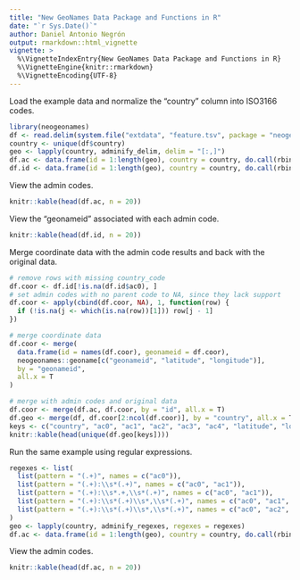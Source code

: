 ```yaml
---
title: "New GeoNames Data Package and Functions in R"
date: "`r Sys.Date()`"
author: Daniel Antonio Negrón
output: rmarkdown::html_vignette
vignette: >
  %\VignetteIndexEntry{New GeoNames Data Package and Functions in R}
  %\VignetteEngine{knitr::rmarkdown}
  %\VignetteEncoding{UTF-8}
---
```


Load the example data and normalize the "country" column into ISO3166 codes.

```r
library(neogeonames)
df <- read.delim(system.file("extdata", "feature.tsv", package = "neogeonames"))
country <- unique(df$country)
geo <- lapply(country, adminify_delim, delim = "[:,]")
df.ac <- data.frame(id = 1:length(geo), country = country, do.call(rbind, lapply(geo, `[[`, "ac")))
df.id <- data.frame(id = 1:length(geo), country = country, do.call(rbind, lapply(geo, `[[`, "id")))
```

View the admin codes.

```r
knitr::kable(head(df.ac, n = 20))
```

View the "geonameid" associated with each admin code.

```r
knitr::kable(head(df.id, n = 20))
```

Merge coordinate data with the admin code results and back with the original data.

```r
# remove rows with missing country_code
df.coor <- df.id[!is.na(df.id$ac0), ]
# set admin codes with no parent code to NA, since they lack support
df.coor <- apply(cbind(df.coor, NA), 1, function(row) {
  if (!is.na(j <- which(is.na(row))[1])) row[j - 1]
})

# merge coordinate data
df.coor <- merge(
  data.frame(id = names(df.coor), geonameid = df.coor),
  neogeonames::geoname[c("geonameid", "latitude", "longitude")],
  by = "geonameid",
  all.x = T
)

# merge with admin codes and original data
df.coor <- merge(df.ac, df.coor, by = "id", all.x = T)
df.geo <- merge(df, df.coor[2:ncol(df.coor)], by = "country", all.x = T)
keys <- c("country", "ac0", "ac1", "ac2", "ac3", "ac4", "latitude", "longitude")
knitr::kable(head(unique(df.geo[keys])))
```

Run the same example using regular expressions.

```r
regexes <- list(
  list(pattern = "(.+)", names = c("ac0")),
  list(pattern = "(.+):\\s*(.+)", names = c("ac0", "ac1")),
  list(pattern = "(.+):\\s*.+,\\s*(.+)", names = c("ac0", "ac1")),
  list(pattern = "(.+):\\s*(.+)\\s*,\\s*(.+)", names = c("ac0", "ac1", "ac2")),
  list(pattern = "(.+):\\s*(.+)\\s*,\\s*(.+)", names = c("ac0", "ac2", "ac1"))
)
geo <- lapply(country, adminify_regexes, regexes = regexes)
df.ac <- data.frame(id = 1:length(geo), country = country, do.call(rbind, lapply(geo, `[[`, "ac")))
```

View the admin codes.

```r
knitr::kable(head(df.ac, n = 20))
```
